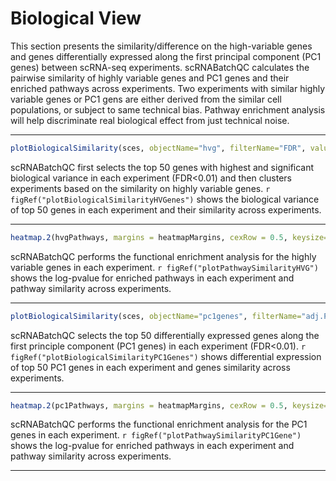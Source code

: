 # Biological View

This section presents the similarity/difference on the high-variable genes and genes differentially expressed along the first principal component (PC1 genes) between scRNA-seq experiments. scRNABatchQC calculates the pairwise similarity of highly variable genes and PC1 genes and their enriched pathways across experiments. Two experiments with similar highly variable genes or PC1 gens are either derived from the similar cell populations, or subject to same technical bias. Pathway enrichment analysis will help discriminate real biological effect from just technical noise.

<hr>

```r
plotBiologicalSimilarity(sces, objectName="hvg", filterName="FDR", valueName="bio", cexRow = 0.5, margins = heatmapMargins, keysize=heatmapKeysize, col=heatmapColors)
```

scRNABatchQC first selects the top 50 genes with highest and significant biological variance in each experiment (FDR<0.01) and then clusters experiments based on the similarity on highly variable genes. `r figRef("plotBiologicalSimilarityHVGenes")` shows the biological variance of top 50 genes in each experiment and their similarity across experiments.

<hr>


```r
heatmap.2(hvgPathways, margins = heatmapMargins, cexRow = 0.5, keysize=heatmapKeysize, col=heatmapColors)
```

scRNABatchQC performs the functional enrichment analysis for the highly variable genes in each experiment. `r figRef("plotPathwaySimilarityHVG")` shows the log-pvalue for enriched pathways in each experiment and pathway similarity across experiments.

<hr>

```r
plotBiologicalSimilarity(sces, objectName="pc1genes", filterName="adj.P.Val", valueName="logFC", cexRow = 0.5, margins = heatmapMargins, keysize=heatmapKeysize, col=heatmapColors)
```

scRNABatchQC selects the top 50 differentially expressed genes along the first principle component (PC1 genes) in each experiment (FDR<0.01). `r figRef("plotBiologicalSimilarityPC1Genes")` shows differential expression of top 50 PC1 genes in each experiment and genes similarity across experiments.

<hr>

```r
heatmap.2(pc1Pathways, margins = heatmapMargins, cexRow = 0.5, keysize=heatmapKeysize, col=heatmapColors)
```

scRNABatchQC performs the functional enrichment analysis for the PC1 genes in each experiment. `r figRef("plotPathwaySimilarityPC1Gene")` shows the log-pvalue for enriched pathways in each experiment and pathway similarity across experiments.

<hr>
